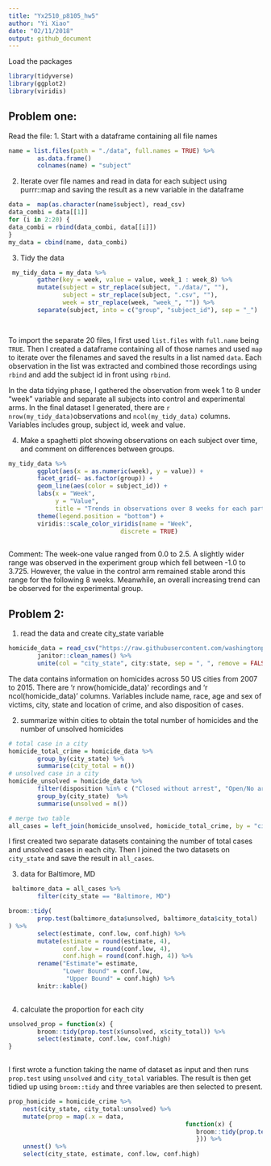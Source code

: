 ```yaml
---
title: "Yx2510_p8105_hw5"
author: "Yi Xiao"
date: "02/11/2018"
output: github_document
---
```

Load the packages 
```r
library(tidyverse)
library(ggplot2)
library(viridis)
```
## Problem one:
Read the file:
1. Start with a dataframe containing all file names
```r

name = list.files(path = "./data", full.names = TRUE) %>% 
        as.data.frame()
        colnames(name) = "subject"

```
2. Iterate over file names and read in data for each subject using purrr::map and saving the result as a new variable in the dataframe
```r
data =  map(as.character(name$subject), read_csv) 
data_combi = data[[1]]
for (i in 2:20) {
data_combi = rbind(data_combi, data[[i]])
}
my_data = cbind(name, data_combi)
```

3. Tidy the data
```r
 my_tidy_data = my_data %>%
        gather(key = week, value = value, week_1 : week_8) %>%
        mutate(subject = str_replace(subject, "./data/", ""),
               subject = str_replace(subject, ".csv", ""),
               week = str_replace(week, "week_", "")) %>%
        separate(subject, into = c("group", "subject_id"), sep = "_")

        
```
To import the separate 20 files, I first used `list.files` with `full.name` being `TRUE`. Then I created a dataframe containing all of those names and used `map` to iterate over the filenames and saved the results in a list named `data`. Each observation in the list was extracted and combined those recordings using `rbind` and add the subject id in front using `rbind`. 

In the data tidying phase, I gathered the observation from week 1 to 8 under "week" variable and separate all subjects into control and experimental arms. In the final dataset I generated, there are `r nrow(my_tidy_data)`observations and `ncol(my_tidy_data)` columns. Variables includes group, subject id, week and value.

4. Make a spaghetti plot showing observations on each subject over time, and comment on differences between groups.

```r
my_tidy_data %>%
        ggplot(aes(x = as.numeric(week), y = value)) +
        facet_grid(~ as.factor(group)) +
        geom_line(aes(color = subject_id)) +
        labs(x = "Week",
             y = "Value",
             title = "Trends in observations over 8 weeks for each participant stratified by study arm") +
        theme(legend.position = "bottom") +
        viridis::scale_color_viridis(name = "Week",
                               discrete = TRUE)  
        
```

Comment: The week-one value ranged from 0.0 to 2.5. A slightly wider range was observed in the experiment group which fell between -1.0 to 3.725. However, the value in the control arm remained stable arond this range for the following 8 weeks. Meanwhile, an overall increasing trend can be observed for the experimental group.


## Problem 2:
1. read the data and create city_state variable
```r
homicide_data = read_csv("https://raw.githubusercontent.com/washingtonpost/data-homicides/master/homicide-data.csv") %>%
        janitor::clean_names() %>%
        unite(col = "city_state", city:state, sep = ", ", remove = FALSE)
```
The data contains information on homicides across 50 US cities from 2007 to 2015. There are 'r nrow(homicide_data)' recordings and 'r ncol(homicide_data)' columns. Variables include name, race, age and sex of victims, city, state and location of crime, and also disposition of cases. 

2. summarize within cities to obtain the total number of homicides and the number of unsolved homicides
```r
# total case in a city
homicide_total_crime = homicide_data %>%
        group_by(city_state) %>%
        summarise(city_total = n()) 
# unsolved case in a city 
homicide_unsolved = homicide_data %>%
        filter(disposition %in% c ("Closed without arrest", "Open/No arrest")) %>%
        group_by(city_state)  %>%
        summarise(unsolved = n())

# merge two table
all_cases = left_join(homicide_unsolved, homicide_total_crime, by = "city_state")

```
I first created two separate datasets containing the number of total cases and unsolved cases in each city. Then I joined the two datasets on `city_state` and save the result in `all_cases`.

3. data for Baltimore, MD
```r
 baltimore_data = all_cases %>%
        filter(city_state == "Baltimore, MD")

broom::tidy(
        prop.test(baltimore_data$unsolved, baltimore_data$city_total)
) %>%
        select(estimate, conf.low, conf.high) %>%
        mutate(estimate = round(estimate, 4),
               conf.low = round(conf.low, 4),
               conf.high = round(conf.high, 4)) %>%
        rename("Estimate"= estimate, 
               "Lower Bound" = conf.low,
                "Upper Bound" = conf.high) %>%
        knitr::kable()
        
```

4. calculate the proportion for each city
```r
unsolved_prop = function(x) {
        broom::tidy(prop.test(x$unsolved, x$city_total)) %>%
        select(estimate, conf.low, conf.high)
}
  
```
I first wrote a function taking the name of dataset as input and then runs `prop.test` using `unsolved` and `city_total` variables. The result is then get tidied up using `broom::tidy` and three variables are then selected to present. 

```r
prop_homicide = homicide_crime %>% 
	nest(city_state, city_total:unsolved) %>%
	mutate(prop = map(.x = data,
												 function(x) {
												 	broom::tidy(prop.test(x$unsolved, x$city_total))
												 	})) %>% 
	unnest() %>% 
	select(city_state, estimate, conf.low, conf.high)
```

